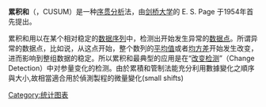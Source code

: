 '''累积和'''（{{lang|en|Cumulative Sum}}，CUSUM）是一种[[序贯分析|序贯分析]]法，由[[剑桥大学|剑桥大学]]的 E. S. Page 于1954年首先提出。

累积和用以在某个相对稳定的[[数据序列|数据序列]]中，检测出开始发生异常的[[数据点|数据点]]。所谓异常的数据点，比如说，从这点开始，整个数列的[[平均值|平均值]]或者[[均方差|均方差]]开始发生改变，进而影响到整组数据的稳定。所以累积和最典型的应用是在“[[改变检测|改变检测]]”（Change Detection）中对参量变化的检测。由於累積和管制法能充分利用數據變化之順序與大小,故相當適合用於偵測製程的微量變化(small shifts)
{{Statistics-stub}}

[[Category:统计图表|Category:统计图表]]